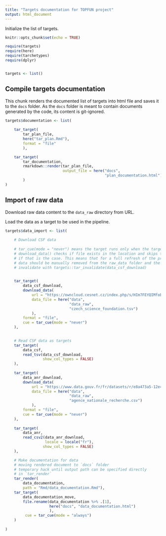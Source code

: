 ```yaml
---
title: "Targets documentation for TOPFUN project"
output: html_document
---
```


Initialize the list of targets.

```r
knitr::opts_chunk$set(echo = TRUE)

require(targets)
require(here)
require(tarchetypes)
require(dplyr)


targets <- list()
```

## Compile targets documentation

This chunk renders the documented list of targets into html file and saves it to the `docs` folder. As the `docs` folder is meant to contain documents generated by the code, its content is git-ignored.

```r

targets$documentation <- list(
    
    tar_target(
        tar_plan_file,
        here("tar_plan.Rmd"),
        format = "file"
        ),

    tar_target(
        tar_documentation,
        rmarkdown::render(tar_plan_file,
                          output_file = here("docs", 
                                             "plan_documentation.html"))
        )
)

```

## Import of raw data 

Download raw data content to the `data_raw` directory from URL.

Load the data as a target to be used in the pipeline.

```r

targets$data_import <- list(
    
    # Download CSF data
    
    # tar_cue(mode = "never") means the target runs only when the targets cache is empty
    # download_data() checks if file exists in the location and skips the download
    # if that is the case. This means that for a full refresh of the project,  
    # data should be manually removed from the raw_data folder and the target should be
    # invalidate with targets::tar_invalidate(data_csf_download)

    
    tar_target(
        data_csf_download,
        download_data(
            url = "https://owncloud.cesnet.cz/index.php/s/HIm7FEYQIMfoBuu/download",
            data_file = here("data", 
                             "data_raw", 
                             "czech_science_foundation.tsv")
            ),
        format = "file",
        cue = tar_cue(mode = "never")
    ),
   

    # Read CSF data as targets
    tar_target(
        data_csf,
        read_tsv(data_csf_download,
                 show_col_types = FALSE)
    ),
    
    tar_target(
        data_anr_download,
        download_data(
            url = "https://www.data.gouv.fr/fr/datasets/r/e8a473a5-12e4-4ead-ad77-aee3bfad48fd",
            data_file = here("data", 
                             "data_raw", 
                             "agence_nationale_recherche.csv")
            ),
        format = "file",
        cue = tar_cue(mode = "never")
    ),
    
    tar_target(
        data_anr,
        read_csv2(data_anr_download,
                  locale = locale("fr"),
                 show_col_types = FALSE)
    ),

    # Make documentation for data
    # moving rendered document to `docs` folder
    # temporary hack until output path can be specified directly 
    # in `tar_render`
    tar_render(
        data_documentation,
        path = "Rmd/data_documentation.Rmd"),
    tar_target(
        data_documentation_move,
        file.rename(data_documentation %>% .[1],
                    here("docs", "data_documentation.html")
                    ),
         cue = tar_cue(mode = "always")
    )
    
)


```
